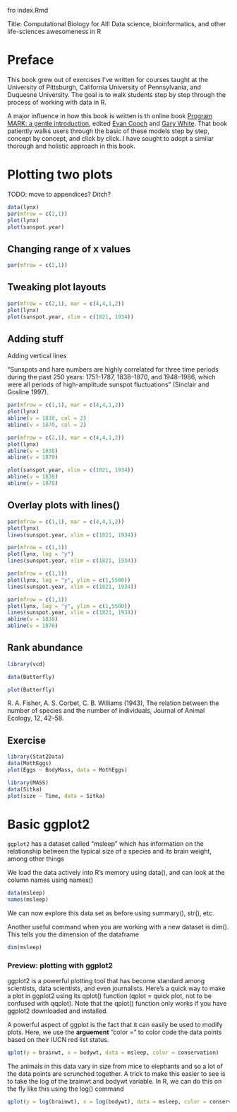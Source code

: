 fro index.Rmd

Title: Computational Biology for All!  Data science, bioinformatics, and other life-sciences awesomeness in R

# Preface {-}

This book grew out of exercises I've written for courses taught at the University of Pittsburgh, California University of Pennsylvania, and Duquesne University.  The goal is to walk students step by step through the process of working with data in R.  

A major influence in how this book is written is th online book [Program MARK: a gentle introduction](http://www.phidot.org/software/mark/docs/book/), edited [Evan Cooch](http://canuck.dnr.cornell.edu/) and [Gary White](https://sites.warnercnr.colostate.edu/gwhite/).  That book patiently walks users through the basic of these models step by step, concept by concept, and click by click.  I have sought to adopt a similar thorough and holistic approach in this book.



# Plotting two plots

TODO: move to appendices?  Ditch?

```r
data(lynx)
par(mfrow = c(2,1))
plot(lynx)
plot(sunspot.year) 
```

## Changing range of x values

```r
par(mfrow = c(2,1))

```



## Tweaking plot layouts

```r
par(mfrow = c(2,1), mar = c(4,4,1,2))
plot(lynx)
plot(sunspot.year, xlim = c(1821, 1934))
```


## Adding stuff

Adding vertical lines

"Sunspots and hare numbers are highly correlated for three time periods during the past 250 years: 1751–1787, 1838–1870, and 1948–1986, which were all periods of high-amplitude sunspot fluctuations" (Sinclair and Gosline 1997).


```r
par(mfrow = c(1,1), mar = c(4,4,1,2))
plot(lynx)
abline(v = 1838, col = 2)
abline(v = 1870, col = 2)
```

```r
par(mfrow = c(2,1), mar = c(4,4,1,2))
plot(lynx)
abline(v = 1838)
abline(v = 1870)

plot(sunspot.year, xlim = c(1821, 1934))
abline(v = 1838)
abline(v = 1870)
```


## Overlay plots with lines()

```r
par(mfrow = c(1,1), mar = c(4,4,1,2))
plot(lynx)
lines(sunspot.year, xlim = c(1821, 1934))
```



```r
par(mfrow = c(1,1))
plot(lynx, log = "y")
lines(sunspot.year, xlim = c(1821, 1934))
```


```r
par(mfrow = c(1,1))
plot(lynx, log = "y", ylim = c(1,5500))
lines(sunspot.year, xlim = c(1821, 1934))
```


```r
par(mfrow = c(1,1))
plot(lynx, log = "y", ylim = c(1,5500))
lines(sunspot.year, xlim = c(1821, 1934))
abline(v = 1838)
abline(v = 1870)
```





## Rank abundance

```r
library(vcd)
```

```r
data(Butterfly)
```


```r
plot(Butterfly)
```

R. A. Fisher, A. S. Corbet, C. B. Williams (1943), The relation between the number of species and the number of individuals, Journal of Animal Ecology, 12, 42–58.


## Exercise

```r
library(Stat2Data)
data(MothEggs)
plot(Eggs ~ BodyMass, data = MothEggs)
```



```r
library(MASS)
data(Sitka)
plot(size ~ Time, data = Sitka)
```










# Basic ggplot2

`ggplot2` has a dataset called "msleep" which has information on the relationship between the typical size of a species and its brain weight, among other things

We load the data actively into R's memory using data(), and can look at the column names using names()
```r
data(msleep)
names(msleep)
```

We can now explore this data set as before using summary(), str(), etc.

Another useful command when you are working with a new dataset is dim().  This tells you the dimension of the dataframe

```r
dim(msleep)
```


### Preview: plotting with ggplot2

ggplot2 is a powerful plotting tool that has become standard among scientists, data scientists, and even journalists.  Here's a quick way to make a plot in ggplot2 using its qplot() function (qplot = quick plot, not to be confused with qqplot).  Note that the qplot() function only works if you have ggplot2 downloaded and installed.

A powerful aspect of ggplot is the fact that it can easily be used to modify plots.  Here, we use the **arguement** "color = " to color code the data points based on their IUCN red list status.

```r
qplot(y = brainwt, x = bodywt, data = msleep, color = conservation)
```

The animals in this data vary in size from mice to elephants and so a lot of the data points are scrunched together.  A trick to make this easier to see is to take the log of the brainwt and bodywt variable.  In R, we can do this on the fly like this using the log() command

```r
qplot(y = log(brainwt), x = log(bodywt), data = msleep, color = conservation)
```

